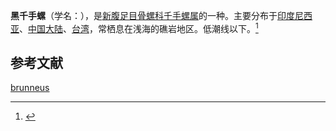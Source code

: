 {{Speciesbox
| name = 黑千手螺
| image = 
| image_width = 
| genus = Chicoreus
| species = brunneus
| authority = (Link, 1807)
}}
'''黑千手螺'''（学名：''{{lang|la|Chicoreus brunneus}}''），是[[新腹足目|新腹足目]][[骨螺科|骨螺科]][[千手螺属|千手螺属]]的一种。主要分布于[[印度尼西亚|印度尼西亚]]、[[中国大陆|中国大陆]]、[[台湾|台湾]]，常栖息在浅海的礁岩地区。低潮线以下。<ref>{{cite web|url=http://shell.sinica.edu.tw/chinese/shellbase_detail.php?science_no=822|title=国际贝库：黑千手螺|publisher=台湾贝类资料库|accessdate=2009-08-11|archive-date=2016-03-04|archive-url=https://web.archive.org/web/20160304101338/http://shell.sinica.edu.tw/chinese/shellbase_detail.php?science_no=822|dead-url=no}}</ref>

== 参考文献 ==
{{reflist}}
{{Taxonbar|from=Q5096506}}

[[Category:千手螺属|brunneus]]